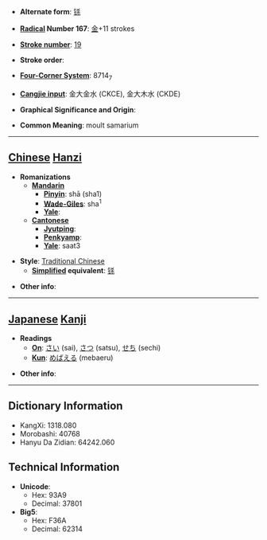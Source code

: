 * '''Alternate form''': [[铩]]

* '''[[Wiktionary:Chinese radical index| Radical]] Number 167''': [[Wiktionary:Chinese radical index 金|金]]+11 strokes

* '''[[Wiktionary:Chinese total strokes index|Stroke number]]''': [[Wiktionary:Chinese total strokes index 19|19]]

* '''Stroke order''': 

* '''[[Wiktionary:Chinese four corner index|Four-Corner System]]''': 8714<sub>7</sub>

* '''[[Wiktionary:Chinese Cangjie index|Cangjie input]]''': 金大金水 (CKCE), 金大木水 (CKDE)

* '''Graphical Significance and Origin''': 

* '''Common Meaning''': moult samarium

----

== [[Chinese]] [[Hanzi]] ==

* '''Romanizations'''
** '''[[Mandarin]]'''
*** '''[[Pinyin]]''': shā (sha1)
*** '''[[Wade-Giles]]''': sha<sup>1</sup>
*** '''[[Yale]]''': 
** '''[[Cantonese]]'''
*** '''[[Jyutping]]''':
*** '''[[Penkyamp]]''': 
*** '''[[Yale]]''': saat3

* '''Style''': [[Traditional Chinese]] 
** '''[[Simplified Chinese|Simplified]] equivalent''': [[铩]]

* '''Other info''': 

----

== [[Japanese]] [[Kanji]] ==

* '''Readings'''
** '''[[On]]''': [[さい]] (sai), [[さつ]] (satsu), [[せち]] (sechi)
** '''[[Kun]]''': [[めばえる]] (mebaeru)

* '''Other info''':  

----

== Dictionary Information ==

* KangXi: 1318.080
* Morobashi: 40768
* Hanyu Da Zidian: 64242.060

== Technical Information ==

* '''Unicode''':
** Hex: 93A9
** Decimal: 37801
* '''Big5''':
** Hex: F36A
** Decimal: 62314